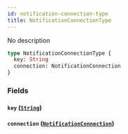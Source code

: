```yaml
---
id: notification-connection-type
title: NotificationConnectionType
---
```


No description

```graphql
type NotificationConnectionType {
  key: String
  connection: NotificationConnection
}
```

### Fields

#### `key` ([`String`](/v1/scalars/string))

#### `connection` ([`NotificationConnection`](/v1/objects/notification-connection))
